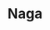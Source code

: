 ---
title: "Naga"
slug: "naga"
arcana: "Hermit"

image: "./.jpg"

phys: ""
gun: ""
fire: ""
ice: ""
elec: ""
wind: ""
psy: ""
nuke: ""
bless: ""
curse: ""
---